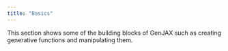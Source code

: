 ```yaml
---
title: "Basics"
---
```


This section shows some of the building blocks of GenJAX such as creating generative functions and manipulating them.
